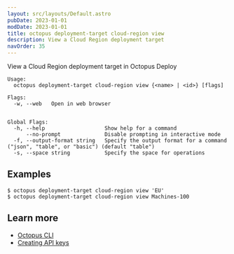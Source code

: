 ```yaml
---
layout: src/layouts/Default.astro
pubDate: 2023-01-01
modDate: 2023-01-01
title: octopus deployment-target cloud-region view
description: View a Cloud Region deployment target
navOrder: 35
---
```


View a Cloud Region deployment target in Octopus Deploy

```
Usage:
  octopus deployment-target cloud-region view {<name> | <id>} [flags]

Flags:
  -w, --web   Open in web browser


Global Flags:
  -h, --help                   Show help for a command
      --no-prompt              Disable prompting in interactive mode
  -f, --output-format string   Specify the output format for a command ("json", "table", or "basic") (default "table")
  -s, --space string           Specify the space for operations

```

## Examples

<SamplesInstance />

```
$ octopus deployment-target cloud-region view 'EU'
$ octopus deployment-target cloud-region view Machines-100
```

## Learn more

- [Octopus CLI](/docs/octopus-rest-api/cli)
- [Creating API keys](/docs/octopus-rest-api/how-to-create-an-api-key)